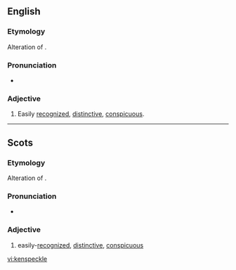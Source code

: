 ==English==

===Etymology===
Alteration of {{term|kenspeck}}.

===Pronunciation===
* {{IPA|/ˈkɛnspɛkəl/}}

===Adjective===
{{en-adj}}

# {{context|Scotland|northern|_|British|lang=en}} Easily [[recognize]]d, [[distinctive]], [[conspicuous]].

----

==Scots==

===Etymology===
Alteration of {{term|kenspeck}}.

===Pronunciation===
* {{IPA|/ˈkɛnspɛkl/|lang=sco}}

===Adjective===
{{sco-adj}}

# easily-[[recognize]]d, [[distinctive]], [[conspicuous]]

[[vi:kenspeckle]]